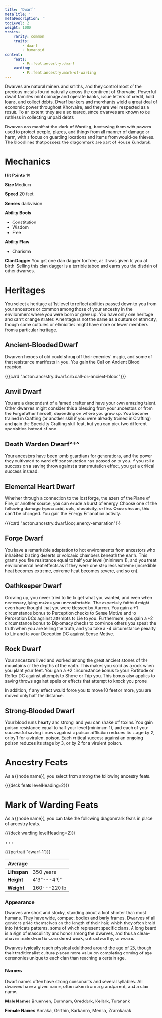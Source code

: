 ```yaml
---
title: 'Dwarf'
metaTitle: ''
metaDescription: ''
tocLevel: 2
weight: 1000
traits:
    rarity: common
    traits:
        - dwarf
        - humanoid
content:
    feats:
        - P::feat.ancestry.dwarf
    warding:
        - P::feat.ancestry.mark-of-warding
---
```


Dwarves are natural miners and smiths, and they control most of the precious metals found naturally across the continent of Khorvaire. Powerful dwarf families mint coinage and operate banks, issue letters of credit, hold loans, and collect debts. Dwarf bankers and merchants wield a great deal of economic power throughout Khorvaire, and they are well respected as a result. To an extent, they are also feared, since dwarves are known to be ruthless in collecting unpaid debts.

Dwarves can manifest the Mark of Warding, bestowing them with powers used to protect people, places, and things from all manner of damage or harm, with a focus on guarding locations and items from would-be thieves. The bloodlines that possess the dragonmark are part of House Kundarak.

# Mechanics

**Hit Points** 10

**Size** Medium

**Speed** 20 feet

**Senses** darkvision

**Ability Boots**

-   Constitution
-   Wisdom
-   Free

**Ability Flaw**

-   Charisma

**Clan Dagger** You get one clan dagger for free, as it was given to you at birth. Selling this clan dagger is a terrible taboo and earns you the disdain of other dwarves.

# Heritages

You select a heritage at 1st level to reflect abilities passed down to you from your ancestors or common among those of your ancestry in the environment where you were born or grew up. You have only one heritage and can't change it later. A heritage is not the same as a culture or ethnicity, though some cultures or ethnicities might have more or fewer members from a particular heritage.

## Ancient-Blooded Dwarf

Dwarven heroes of old could shrug off their enemies' magic, and some of that resistance manifests in you. You gain the Call on Ancient Blood reaction.

{{{card "action.ancestry.dwarf.crb.call-on-ancient-blood"}}}

## Anvil Dwarf

You are a descendant of a famed crafter and have your own amazing talent. Other dwarves might consider this a blessing from your ancestors or from the Forgefather himself, depending on where you grew up. You become trained in Crafting (or another skill if you were already trained in Crafting) and gain the Specialty Crafting skill feat, but you can pick two different specialties instead of one.

## Death Warden Dwarf^†^

Your ancestors have been tomb guardians for generations, and the power they cultivated to ward off transmutation has passed on to you. If you roll a success on a saving throw against a transmutation effect, you get a critical success instead.

## Elemental Heart Dwarf

Whether through a connection to the lost forge, the azers of the Plane of Fire, or another source, you can exude a burst of energy. Choose one of the following damage types: acid, cold, electricity, or fire. Once chosen, this can't be changed. You gain the Energy Emanation activity.

{{{card "action.ancestry.dwarf.locg.energy-emanation"}}}

## Forge Dwarf

You have a remarkable adaptation to hot environments from ancestors who inhabited blazing deserts or volcanic chambers beneath the earth. This grants you fire resistance equal to half your level (minimum 1), and you treat environmental heat effects as if they were one step less extreme (incredible heat becomes extreme, extreme heat becomes severe, and so on).

## Oathkeeper Dwarf

Growing up, you never tried to lie to get what you wanted, and even when necessary, lying makes you uncomfortable. The especially faithful might even have thought that you were blessed by Aureon. You gain a +1 circumstance bonus to Perception checks to Sense Motive and to Perception DCs against attempts to Lie to you. Furthermore, you gain a +2 circumstance bonus to Diplomacy checks to convince others you speak the truth when you are telling the truth, and you take a -4 circumstance penalty to Lie and to your Deception DC against Sense Motive.

## Rock Dwarf

Your ancestors lived and worked among the great ancient stones of the mountains or the depths of the earth. This makes you solid as a rock when you plant your feet. You gain a +2 circumstance bonus to your Fortitude or Reflex DC against attempts to Shove or Trip you. This bonus also applies to saving throws against spells or effects that attempt to knock you prone.

In addition, if any effect would force you to move 10 feet or more, you are moved only half the distance.

## Strong-Blooded Dwarf

Your blood runs hearty and strong, and you can shake off toxins. You gain poison resistance equal to half your level (minimum 1), and each of your successful saving throws against a poison affliction reduces its stage by 2, or by 1 for a virulent poison. Each critical success against an ongoing poison reduces its stage by 3, or by 2 for a virulent poison.

# Ancestry Feats

As a {{node.name}}, you select from among the following ancestry feats.

{{{deck feats levelHeading=2}}}

# Mark of Warding Feats

As a {{node.name}}, you can take the following dragonmark feats in place of ancestry feats.

{{{deck warding levelHeading=2}}}

+++

{{{portrait "dwarf-1"}}}

| Average      |              |
| ------------ | ------------ |
| **Lifespan** | 350 years    |
| **Height**   | 4'3"---4'9"  |
| **Weight**   | 160---220 lb |

### Appearance

Dwarves are short and stocky, standing about a foot shorter than most humans. They have wide, compact bodies and burly frames. Dwarves of all genders pride themselves on the length of their hair, which they often braid into intricate patterns, some of which represent specific clans. A long beard is a sign of masculinity and honor among the dwarves, and thus a clean-shaven male dwarf is considered weak, untrustworthy, or worse.

Dwarves typically reach physical adulthood around the age of 25, though their traditionalist culture places more value on completing coming of age ceremonies unique to each clan than reaching a certain age.

### Names

Dwarf names often have strong consonants and several syllables. All dwarves have a given name, often taken from a grandparent, and a clan name.

**Male Names** Bruennen, Durnnam, Greddark, Kellark, Turanank

**Female Names** Annaka, Gerthin, Karkanna, Menna, Zranakarak
